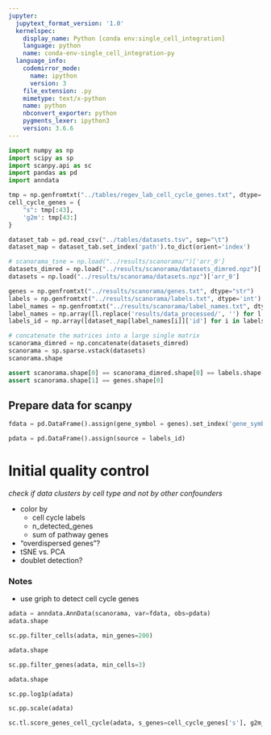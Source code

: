 ```yaml
---
jupyter:
  jupytext_format_version: '1.0'
  kernelspec:
    display_name: Python [conda env:single_cell_integration]
    language: python
    name: conda-env-single_cell_integration-py
  language_info:
    codemirror_mode:
      name: ipython
      version: 3
    file_extension: .py
    mimetype: text/x-python
    name: python
    nbconvert_exporter: python
    pygments_lexer: ipython3
    version: 3.6.6
---
```


```python
import numpy as np
import scipy as sp
import scanpy.api as sc
import pandas as pd
import anndata
```

```python
tmp = np.genfromtxt("../tables/regev_lab_cell_cycle_genes.txt", dtype='str')
cell_cycle_genes = {
    "s": tmp[:43],
    'g2m': tmp[43:]
}
```

```python
dataset_tab = pd.read_csv("../tables/datasets.tsv", sep="\t")
dataset_map = dataset_tab.set_index('path').to_dict(orient='index')
```

```python
# scanorama_tsne = np.load("../results/scanorama/")['arr_0']
datasets_dimred = np.load("../results/scanorama/datasets_dimred.npz")['arr_0']
datasets = np.load("../results/scanorama/datasets.npz")['arr_0']
```

```python
genes = np.genfromtxt("../results/scanorama/genes.txt", dtype="str")
labels = np.genfromtxt("../results/scanorama/labels.txt", dtype='int')
label_names = np.genfromtxt("../results/scanorama/label_names.txt", dtype='str')
label_names = np.array([l.replace('results/data_processed/', '') for l in label_names])
labels_id = np.array([dataset_map[label_names[i]]['id'] for i in labels])
```

```python
# concatenate the matrices into a large single matrix
scanorama_dimred = np.concatenate(datasets_dimred)
scanorama = sp.sparse.vstack(datasets)
scanorama.shape
```

```python
assert scanorama.shape[0] == scanorama_dimred.shape[0] == labels.shape[0] == labels_id.shape[0]
assert scanorama.shape[1] == genes.shape[0]
```

## Prepare data for scanpy

```python
fdata = pd.DataFrame().assign(gene_symbol = genes).set_index('gene_symbol')
```

```python
pdata = pd.DataFrame().assign(source = labels_id)
```

# Initial quality control
*check if data clusters by cell type and not by other confounders*

* color by
    - cell cycle labels
    - n_detected_genes
    - sum of pathway genes
    
* "overdispersed genes"? 
* tSNE vs. PCA
* doublet detection? 

### Notes
- use griph to detect cell cycle genes


```python
adata = anndata.AnnData(scanorama, var=fdata, obs=pdata)
adata.shape
```

```python
sc.pp.filter_cells(adata, min_genes=200)
```

```python
adata.shape
```

```python
sc.pp.filter_genes(adata, min_cells=3)
```

```python
adata.shape
```

```python
sc.pp.log1p(adata)
```

```python
sc.pp.scale(adata)
```

```python
sc.tl.score_genes_cell_cycle(adata, s_genes=cell_cycle_genes['s'], g2m_genes=cell_cycle_genes['g2m'])
```

```python

```
